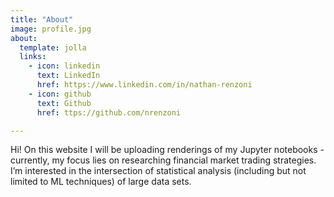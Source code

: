 ```yaml
---
title: "About"
image: profile.jpg
about:
  template: jolla
  links:
    - icon: linkedin
      text: LinkedIn
      href: https://www.linkedin.com/in/nathan-renzoni
    - icon: github
      text: Github
      href: ttps://github.com/nrenzoni

---
```


Hi! On this website I will be uploading renderings of my Jupyter notebooks - currently, my focus lies on researching financial market trading strategies. I'm interested in the intersection of statistical analysis (including but not limited to ML techniques) of large data sets.
